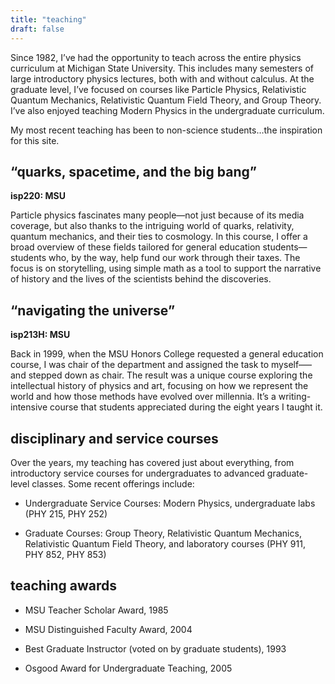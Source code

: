 ```yaml
---
title: "teaching"
draft: false
---
```


Since 1982, I’ve had the opportunity to teach across the entire physics curriculum at Michigan State University. This includes many semesters of large introductory physics lectures, both with and without calculus. At the graduate level, I’ve focused on courses like Particle Physics, Relativistic Quantum Mechanics, Relativistic Quantum Field Theory, and Group Theory. I’ve also enjoyed teaching Modern Physics in the undergraduate curriculum.

My most recent teaching has been to non-science students...the inspiration for this site. 

## "quarks, spacetime, and the big bang"

**isp220: MSU**

Particle physics fascinates many people—not just because of its media coverage, but also thanks to the intriguing world of quarks, relativity, quantum mechanics, and their ties to cosmology. In this course, I offer a broad overview of these fields tailored for general education students—students who, by the way, help fund our work through their taxes. The focus is on storytelling, using simple math as a tool to support the narrative of history and the lives of the scientists behind the discoveries.

## "navigating the universe"


**isp213H: MSU**

Back in 1999, when the MSU Honors College requested a general education course, I was chair of the department and assigned the task to myself—--and stepped down as chair. The result was a unique course exploring the intellectual history of physics and art, focusing on how we represent the world and how those methods have evolved over millennia. It’s a writing-intensive course that students appreciated during the eight years I taught it.

## disciplinary and service courses

Over the years, my teaching has covered just about everything, from introductory service courses for undergraduates to advanced graduate-level classes. Some recent offerings include:

- Undergraduate Service Courses: Modern Physics, undergraduate labs (PHY 215, PHY 252)

- Graduate Courses: Group Theory, Relativistic Quantum Mechanics, Relativistic Quantum Field Theory, and laboratory courses (PHY 911, PHY 852, PHY 853)



## teaching awards

- MSU Teacher Scholar Award, 1985

- MSU Distinguished Faculty Award, 2004

- Best Graduate Instructor (voted on by graduate students), 1993

- Osgood Award for Undergraduate Teaching, 2005
